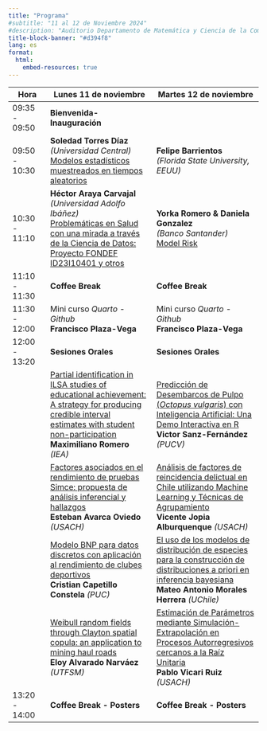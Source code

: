 ```yaml
---
title: "Programa"
#subtitle: "11 al 12 de Noviembre 2024"
#description: "Auditorio Departamento de Matemática y Ciencia de la Computación"
title-block-banner: "#d394f8"
lang: es
format: 
  html:
    embed-resources: true
---
```


| Hora              | Lunes 11 de noviembre                                | Martes 12 de noviembre                              |
|-------------------|------------------------------------------------------|-----------------------------------------------------|
| 09:35 - 09:50     | **Bienvenida-Inauguración**                         |                                                     |
| 09:50 - 10:30     | **Soledad Torres Díaz** </br> *(Universidad Central)* </br> [Modelos estadísticos muestreados en tiempos aleatorios](../abstracts/index.qmd##modelos-estad%C3%ADsticos-muestreados-en-tiempos-aleatorios) | **Felipe Barrientos** </br> *(Florida State University, EEUU)* |
| 10:30 - 11:10     | **Héctor Araya Carvajal** </br> *(Universidad Adolfo Ibáñez)* </br> [Problemáticas en Salud con una mirada a través de la Ciencia de Datos: Proyecto FONDEF ID23I10401 y otros](../abstracts/index.qmd#problem%C3%A1ticas-en-salud-con-una-mirada-a-trav%C3%A9s-de-la-ciencia-de-datos-proyecto-fondef-id23i10401-y-otros) | **Yorka Romero & Daniela Gonzalez** </br> *(Banco Santander)* </br> [Model Risk](../abstracts/index.qmd#model-risk) |
| 11:10 - 11:30     | **Coffee Break**                                    | **Coffee Break**                                    |
| 11:30 - 12:00     | Mini curso *Quarto - Github* </br> **Francisco Plaza-Vega** | Mini curso *Quarto - Github* </br> **Francisco Plaza-Vega** |
| 12:00 - 13:20     | **Sesiones Orales**                                 | **Sesiones Orales**                                 |
|                   | [Partial identification in ILSA studies of educational achievement: A strategy for producing credible interval estimates with student non-participation](../abstracts/index.qmd#partial-identification-in-ilsa-studies-of-educational-achievement-a-strategy-for-producing-credible-interval-estimates-with-student-non-participation) </br> **Maximiliano Romero** *(IEA)* | [Predicción de Desembarcos de Pulpo (*Octopus vulgaris*) con Inteligencia Artificial: Una Demo Interactiva en R](../abstracts/index.qmd#predicci%C3%B3n-de-desembarcos-de-pulpo-octopus-vulgaris-con-inteligencia-artificial-una-demo-interactiva-en-r) </br> **Victor Sanz-Fernández** *(PUCV)* |
|                   | [Factores asociados en el rendimiento de pruebas Simce: propuesta de análisis inferencial y hallazgos](../abstracts/index.qmd#factores-asociados-en-el-rendimiento-de-pruebas-simce-propuesta-de-an%C3%A1lisis-inferencial-y-hallazgos) </br> **Esteban Avarca Oviedo** *(USACH)* | [Análisis de factores de reincidencia delictual en Chile utilizando Machine Learning y Técnicas de Agrupamiento](../abstracts/index.qmd#an%C3%A1lisis-de-factores-de-reincidencia-delictual-en-chile-utilizando-machine-learning-y-t%C3%A9cnicas-de-agrupamiento) </br> **Vicente Jopia Alburquenque** *(USACH)* |
|                   | [Modelo BNP para datos discretos con aplicación al rendimiento de clubes deportivos](../abstracts/index.qmd#modelo-bnp-para-datos-discretos-con-aplicaci%C3%B3n-al-rendimiento-de-clubes-deportivos) </br> **Cristian Capetillo Constela** *(PUC)* | [El uso de los modelos de distribución de especies para la construcción de distribuciones a priori en inferencia bayesiana](../abstracts/index.qmd#el-uso-de-los-modelos-de-distribuci%C3%B3n-de-especies-para-la-construcci%C3%B3n-de-distribuciones-a-priori-en-inferencia-bayesiana) </br> **Mateo Antonio Morales Herrera** *(UChile)* |
|                   | [Weibull random fields through Clayton spatial copula: an application to mining haul roads](../abstracts/index.qmd#weibull-random-fields-through-clayton-spatial-copula-an-application-to-mining-haul-roads) </br> **Eloy Alvarado Narváez** *(UTFSM)* | [Estimación de Parámetros mediante Simulación-Extrapolación en Procesos Autorregresivos cercanos a la Raíz Unitaria](../abstracts/index.qmd#estimaci%C3%B3n-de-par%C3%A1metros-mediante-simulaci%C3%B3n-extrapolaci%C3%B3n-en-procesos-autorregresivos-cercanos-a-la-ra%C3%ADz-unitaria) </br> **Pablo Vicari Ruiz** *(USACH)* |
| 13:20 - 14:00     | **Coffee Break - Posters**                          | **Coffee Break - Posters**                         |
